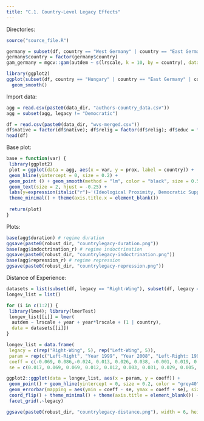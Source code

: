 ```yaml
---
title: "C.1. Country-Level Legacy Effects"
---
```


Directories:
```r
source("source_file.R")
```

```r
germany = subset(df, country == "West Germany" | country == "East Germany")
germany$country = factor(germany$country)
gam_germany = mgcv::gam(autdem ~ s(lrscale, k = 10, by = country), data = germany)

library(ggplot2)
ggplot(subset(df, country == "Hungary" | country == "East Germany" | country == "West Germany"), aes(x = lrscale, y = autdem, color = country)) + 
  geom_smooth()
```


Import data:
```r
agg = read.csv(paste0(data_dir, "authors-country_data.csv"))
agg = subset(agg, legacy != "Democratic")

df = read.csv(paste0(data_dir, "wvs-merged.csv"))
df$native = factor(df$native); df$relig = factor(df$relig); df$educ = factor(df$educ); df$gndr = factor(df$gndr); df$exposure_age = factor(df$exposure_age); df$age_cat = factor(df$age_cat)
head(df)
```

Base plot:
```r
base = function(var) {
 library(ggplot2)
 plot = ggplot(data = agg, aes(x = var, y = prox, label = country)) + 
 geom_hline(yintercept = 0, size = 0.2) +
 geom_point () + geom_smooth(method = "lm", color = "black", size = 0.5) + 
 geom_text(size = 2, hjust = -0.25) + 
 labs(y=expression(italic("r")~'(Ideological Proximity, Democratic Support)')) +
 theme_minimal() + theme(axis.title.x = element_blank())
 
 return(plot)
}
```

Plots: 
```r
base(agg$duration) # regime duration
ggsave(paste0(robust_dir, "countrylegacy-duration.png"))
base(agg$indoctrination_r) # regime indoctrination
ggsave(paste0(robust_dir, "countrylegacy-indoctrination.png"))
base(agg$repression_r) # regime repression
ggsave(paste0(robust_dir, "countrylegacy-repression.png"))
```

Distance of Experience:
```r
datasets = list(subset(df, legacy == "Right-Wing"), subset(df, legacy == "Left-Wing"))
longev_list = list()

for (i in c(1:2)) {
 library(lme4); library(lmerTest)
 longev_list[[i]] = lmer(
  autdem ~ lrscale + year + year*lrscale + (1 | country),
  data = datasets[[i]])
}
```

```r
longev_list = data.frame(
 legacy = c(rep("Right-Wing", 5), rep("Left-Wing", 5)),
 param = rep(c("Left-Right", "Year 1999", "Year 2008", "Left-Right: 1999", "Left-Right: 2008"), 2),
 coeff = c(-0.069, 0.086,-0.024, 0.013, 0.026, 0.038, -0.001, 0.019, 0.032,-0.009),
 se = c(0.017, 0.069, 0.069, 0.012, 0.012, 0.003, 0.031, 0.029, 0.005, 0.005))
```


```r
ggplot2::ggplot(data = longev_list, aes(x = param, y = coeff)) + 
 geom_point() + geom_hline(yintercept = 0, size = 0.2, color = "grey40") +
 geom_errorbar(mapping = aes(ymin = coeff - se, ymax = coeff + se), size = 0.2, width = 0.2) + 
 coord_flip() + theme_minimal() + theme(axis.title = element_blank()) +
 facet_grid(.~legacy)

ggsave(paste0(robust_dir, "countrylegacy-distance.png"), width = 6, height = 3)
```

